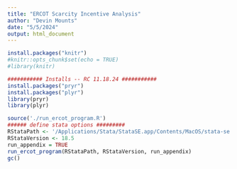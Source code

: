 ```yaml
---
title: "ERCOT Scarcity Incentive Analysis"
author: "Devin Mounts"
date: "5/5/2024"
output: html_document
---
```


```r
install.packages("knitr")
#knitr::opts_chunk$set(echo = TRUE)
#library(knitr)

########### Installs -- RC 11.18.24 ###########
install.packages("pryr")
install.packages("plyr")
library(pryr)
library(plyr)
```

```r
source('./run_ercot_program.R')
###### define stata options #########
RStataPath <- '/Applications/Stata/StataSE.app/Contents/MacOS/stata-se'
RStataVersion <- 18.5
run_appendix = TRUE
run_ercot_program(RStataPath, RStataVersion, run_appendix)
gc()
```
